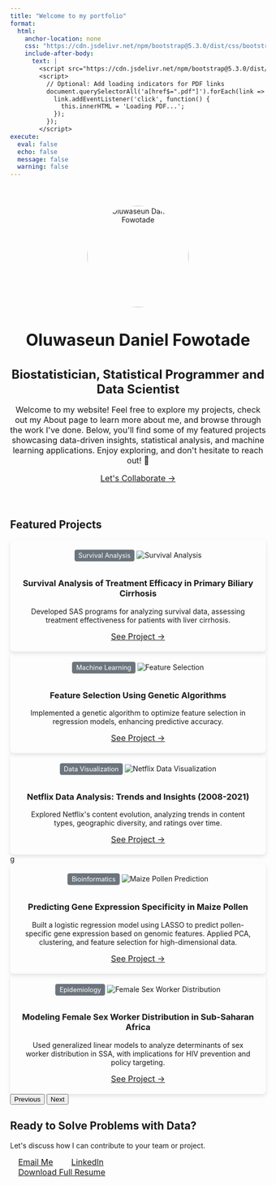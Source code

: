 ```yaml
---
title: "Welcome to my portfolio"
format:
  html:
    anchor-location: none
    css: "https://cdn.jsdelivr.net/npm/bootstrap@5.3.0/dist/css/bootstrap.min.css"
    include-after-body: 
      text: |
        <script src="https://cdn.jsdelivr.net/npm/bootstrap@5.3.0/dist/js/bootstrap.bundle.min.js"></script>
        <script>
          // Optional: Add loading indicators for PDF links
          document.querySelectorAll('a[href$=".pdf"]').forEach(link => {
            link.addEventListener('click', function() {
              this.innerHTML = 'Loading PDF...';
            });
          });
        </script>
execute:
  eval: false
  echo: false
  message: false
  warning: false
---
```


```{=html}
<!-- =========================
       Hero Section
========================= -->
<style>
  .hero-section {
    padding: 40px 0;
    text-align: center;
  }

  .hero-section .hero-img {
    width: 200px;
    height: 200px;
    object-fit: cover;
    border-radius: 50%;
  }

  .hero-section h1 {
    font-size: 2rem;
    margin-bottom: 15px;
  }

  .hero-section h3 {
    font-size: 1.5rem;
    margin-bottom: 10px;
    color: var(--primary-color);
  }

  .hero-section p {
    font-size: 1rem;
    margin-bottom: 15px;
  }

  .cta-button {
    padding: 8px 16px;
    font-size: 1rem;
  }
  
  .portfolio-card {
    padding: 20px;
    border-radius: 8px;
    box-shadow: 0 4px 8px rgba(0,0,0,0.1);
    margin: 0 auto;
    text-align: center;
  }
  
  .badge-tag {
    display: inline-block;
    background-color: #6c757d;
    color: white;
    padding: 4px 8px;
    border-radius: 4px;
    font-size: 0.8rem;
    margin-bottom: 10px;
  }
</style>

<div class="hero-section">
  <div class="container">
    <img src="Assets/Images/AboutME/profile-pic.jpg" alt="Oluwaseun Daniel Fowotade" class="hero-img">
    <h1>Oluwaseun Daniel Fowotade</h1>
    <h3>Biostatistician, Statistical Programmer and Data Scientist</h3>
    <p class="lead">
      Welcome to my website! Feel free to explore my projects, check out my About page to learn more about me, and browse through the work I've done. Below, you'll find some of my featured projects showcasing data-driven insights, statistical analysis, and machine learning applications. Enjoy exploring, and don't hesitate to reach out! 🚀
    </p>
    <a href="#contact" class="cta-button">Let's Collaborate →</a>
  </div>
</div>

<!-- =========================
       Featured Projects
========================= -->
<div class="container">
  <h2 class="text-center mb-4">Featured Projects</h2>
  <div id="portfolioCarousel" class="carousel slide" data-bs-ride="carousel">
    <div class="carousel-inner">
      <!-- Project 1 -->
      <div class="carousel-item active">
        <div class="portfolio-card mx-auto" style="max-width: 800px;">
          <div class="badge-tag">Survival Analysis</div>
          <img src="Assets/Images/SurvivalAnalysis/survival image.webp" class="img-fluid mb-4" alt="Survival Analysis">
          <h3 class="mb-3">Survival Analysis of Treatment Efficacy in Primary Biliary Cirrhosis</h3>
          <p class="px-3">
            Developed SAS programs for analyzing survival data, assessing treatment effectiveness for patients with liver cirrhosis.
          </p>
          <a href="https://fowotadeseun.github.io/Portfolio/Content/Projects/Survival%20Analysis%20of%20Primary%20biliary%20cirrhosis%20(PBC)/" 
             target="_blank" rel="noopener noreferrer" 
             class="cta-button mt-auto">See Project →</a>
        </div>
      </div>

      <!-- Project 2 -->
      <div class="carousel-item">
        <div class="portfolio-card mx-auto" style="max-width: 800px;">
          <div class="badge-tag">Machine Learning</div>
          <img src="Assets/Images/GA.jpeg" class="img-fluid mb-4" alt="Feature Selection">
          <h3 class="mb-3">Feature Selection Using Genetic Algorithms</h3>
          <p class="px-3">
            Implemented a genetic algorithm to optimize feature selection in regression models, enhancing predictive accuracy.
          </p>
          <a href="https://fowotadeseun.github.io/Portfolio/Content/Projects/Feature%20Selection%20Using%20Genetic%20Algorithm/" 
             target="_blank" rel="noopener noreferrer" 
             class="cta-button mt-auto">See Project →</a>
        </div>
      </div>
      
      <!-- Project 3: Netflix Data Visualization -->
      <div class="carousel-item">
        <div class="portfolio-card mx-auto" style="max-width: 800px;">
          <div class="badge-tag">Data Visualization</div>
          <img src="Assets/Images/Netflix.webp" class="img-fluid mb-4" alt="Netflix Data Visualization">
          <h3 class="mb-3">Netflix Data Analysis: Trends and Insights (2008-2021)</h3>
          <p class="px-3">
            Explored Netflix's content evolution, analyzing trends in content types, geographic diversity, and ratings over time.
          </p>
          <a href="https://fowotadeseun.github.io/Portfolio/Content/Projects/Netflix%20Data%20Visualization/"
             target="_blank" rel="noopener noreferrer" 
             class="cta-button mt-auto">See Project →</a>
        </div>
      </div>
      g
      <!-- Project 4: Predicting Maize Pollen -->
      <div class="carousel-item">
        <div class="portfolio-card mx-auto" style="max-width: 800px;">
          <div class="badge-tag">Bioinformatics</div>
          <img src="Assets/Images/maize.png" class="img-fluid mb-4" alt="Maize Pollen Prediction">
          <h3 class="mb-3">Predicting Gene Expression Specificity in Maize Pollen</h3>
          <p class="px-3">
            Built a logistic regression model using LASSO to predict pollen-specific gene expression based on genomic features. Applied PCA, clustering, and feature selection for high-dimensional data.
          </p>
          <a href="https://fowotadeseun.github.io/Portfolio/Content/Projects/Predicting%20Maize%20Pollen/" 
             target="_blank" rel="noopener noreferrer" 
             class="cta-button mt-auto">See Project →</a>
        </div>
      </div>

      <!-- Project 5: Female Sex Worker Distribution -->
      <div class="carousel-item">
        <div class="portfolio-card mx-auto" style="max-width: 800px;">
          <div class="badge-tag">Epidemiology</div>
          <img src="Assets/Images/fsw.png" class="img-fluid mb-4" alt="Female Sex Worker Distribution">
          <h3 class="mb-3">Modeling Female Sex Worker Distribution in Sub-Saharan Africa</h3>
          <p class="px-3">
            Used generalized linear models to analyze determinants of sex worker distribution in SSA, with implications for HIV prevention and policy targeting.
          </p>
          <a href="https://fowotadeseun.github.io/Portfolio/Content/Projects/Female%20Sex%20Worker/" 
             target="_blank" rel="noopener noreferrer" 
             class="cta-button mt-auto">See Project →</a>
        </div>
      </div>
    </div>
    <!-- Carousel Controls -->
    <button class="carousel-control-prev" type="button" data-bs-target="#portfolioCarousel" data-bs-slide="prev">
      <span class="carousel-control-prev-icon" aria-hidden="true"></span>
      <span class="visually-hidden">Previous</span>
    </button>
    <button class="carousel-control-next" type="button" data-bs-target="#portfolioCarousel" data-bs-slide="next">
      <span class="carousel-control-next-icon" aria-hidden="true"></span>
      <span class="visually-hidden">Next</span>
    </button>
  </div>
</div>

<!-- =========================
       Contact Section
========================= -->
<div class="container">
  <div id="contact" class="text-center py-5">
    <h2 class="mb-4">Ready to Solve Problems with Data?</h2>
    <p class="lead mb-5">Let's discuss how I can contribute to your team or project.</p>
    <div class="d-flex justify-content-center gap-3 mb-4">
      <a href="mailto:fowotadeoluwaseun15@gmail.com" class="cta-button">Email Me</a>
      <a href="https://www.linkedin.com/in/oluwaseunfowotade/" target="_blank" rel="noopener noreferrer" class="cta-button">LinkedIn</a>
    </div>
    <!-- Download Resume -->
    <a href="Assets/Resume/Oluwaseun Fowotade Resume.pdf" download 
       class="download-link resume-download position-relative cta-button">
      Download Full Resume
    </a>
  </div>
</div>

<script>
// Optional: Add loading indicators for PDF links
document.querySelectorAll('a[href$=".pdf"]').forEach(link => {
  link.addEventListener('click', function() {
    this.innerHTML = 'Loading PDF...';
  });
});
</script>
```
